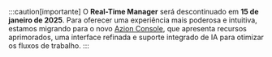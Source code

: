 :::caution[importante]
O **Real-Time Manager** será descontinuado em **15 de janeiro de 2025**. Para oferecer uma experiência mais poderosa e intuitiva, estamos migrando para o novo [Azion Console](https://console.azion.com/), que apresenta recursos aprimorados, uma interface refinada e suporte integrado de IA para otimizar os fluxos de trabalho.
:::
